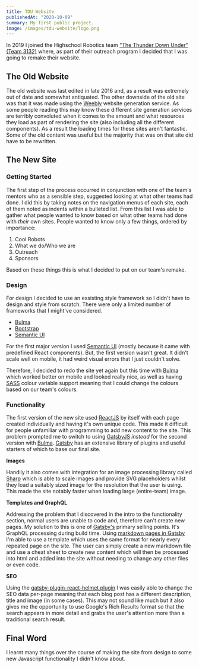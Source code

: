 ```yaml
---
title: TDU Website
publishedAt: "2020-10-09"
summary: My first public project.
image: /images/tdu-website/logo.png
---
```


In 2019 I joined the Highschool Robotics team ["The Thunder Down Under" (Team 3132)](https://thethunderdownunder.org) where, as part of their outreach program I decided that I was going to remake their website.

## The Old Website

The old website was last edited in late 2016 and, as a result was extremely out of date and somewhat antiquated. The other downside of the old site was that it was made using the [Weebly](https://weebly.com) website generation service. As some people reading this may know these different site generation services are terribly convoluted when it comes to the amount and what resources they load as part of rendering the site (also including all the different components). As a result the loading times for these sites aren't fantastic. Some of the old content was useful but the majority that was on that site did have to be rewritten.

## The New Site

### Getting Started

The first step of the process occurred in conjunction with one of the team's mentors who as a sensible step, suggested looking at what other teams had done. I did this by taking notes on the navigation menus of each site, each of them noted as indents within a bulleted list.
From this list I was able to gather what people wanted to know based on what other teams had done with _their_ own sites. People wanted to know only a few things, ordered by importance:

1. Cool Robots
2. What we do/Who we are
3. Outreach
4. Sponsors

Based on these things this is what I decided to put on our team's remake.

### Design

For design I decided to use an exsisting style framework so I didn't have to design and style from scratch. There were only a limited number of frameworks that I might've considered.

- [Bulma](https://bulma.io)
- [Bootstrap](https://bootstrap.com)
- [Semantic UI](https://semantic-ui.com/)

For the first major version I used [Semantic UI](https://semantic-ui.com/) (mostly because it came with predefined React components). But, the first version wasn't great. It didn't scale well on mobile, it had weird visual errors that I just couldn't solve.

Therefore, I decided to redo the site yet again but this time with [Bulma](https://bulma.io) which worked better on mobile and looked really nice, as well as having [SASS](https://sass-lang.com/) colour variable support meaning that I could change the colours based on our team's colours.

### Functionality

The first version of the new site used [ReactJS](https://reactjs.org/) by itself with each page created individually and having it's own unique code. This made it difficult for people unfamiliar with programming to add new content to the site. This problem prompted me to switch to using [GatsbyJS](https://www.gatsbyjs.com/) _instead_ for the second version with [Bulma](https://bulma.io). [Gatsby](https://www.gatsbyjs.com/) has an extensive library of plugins and useful starters of which to base our final site.

**Images**

Handily it also comes with integration for an image processing library called [Sharp](https://sharp.pixelplumbing.com/) which is able to scale images and provide SVG placeholders whilst they load a suitably sized image for the resolution that the user is using. This made the site notably faster when loading large (entire-team) image.

**Templates and GraphQL**

Addressing the problem that I discovered in the intro to the functionality section, normal users are unable to code and, therefore can't create new pages. My solution to this is one of [Gatsby's](https://www.gatsbyjs.com/) primary selling points. It's GraphQL processing during build time. Using [markdown pages in Gatsby](https://www.gatsbyjs.com/docs/adding-markdown-pages/) I'm able to use a template which uses the same format for nearly every repeated page on the site. The user can simply create a new markdown file and use a cheat sheet to create new content which will then be processed into html and added into the site without needing to change any other files or even code.

**SEO**

Using the [gatsby-plugin-react-helmet plugin](https://www.gatsbyjs.com/plugins/gatsby-plugin-react-helmet/) I was easily able to change the SEO data per-page meaning that each blog post has a different description, title and image (in some cases). This may not sound like much but it also gives me the opportunity to use Google's Rich Results format so that the search appears in more detail and grabs the user's attention more than a traditional search result.

## Final Word

I learnt many things over the course of making the site from design to some new Javascript functionality I didn't know about.
